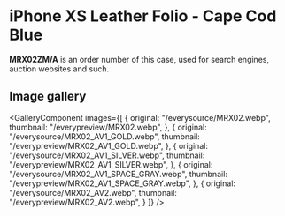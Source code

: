 
# iPhone XS Leather Folio - Cape Cod Blue

<Callout type='info' emoji='👉🏻'>**MRX02ZM/A** is an order number of this case, used for search engines, auction websites and such.</Callout>

## Image gallery

<GalleryComponent
    images={[
      {
        original: "/everysource/MRX02.webp",
        thumbnail: "/everypreview/MRX02.webp",
      },
      {
        original: "/everysource/MRX02_AV1_GOLD.webp",
        thumbnail: "/everypreview/MRX02_AV1_GOLD.webp",
      },
      {
        original: "/everysource/MRX02_AV1_SILVER.webp",
        thumbnail: "/everypreview/MRX02_AV1_SILVER.webp",
      },
      {
        original: "/everysource/MRX02_AV1_SPACE_GRAY.webp",
        thumbnail: "/everypreview/MRX02_AV1_SPACE_GRAY.webp",
      },
      {
        original: "/everysource/MRX02_AV2.webp",
        thumbnail: "/everypreview/MRX02_AV2.webp",
      }
    ]}
  />
